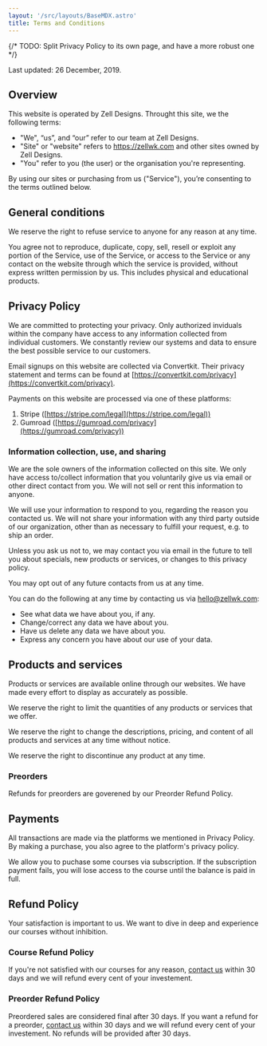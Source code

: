 ```yaml
---
layout: '/src/layouts/BaseMDX.astro'
title: Terms and Conditions
---
```



{/* TODO: Split Privacy Policy to its own page, and have a more robust one */}

Last updated: 26 December, 2019.

## Overview

This website is operated by Zell Designs. Throught this site, we the following terms:

- "We", “us”, and “our” refer to our team at Zell Designs.
- "Site" or "website" refers to https://zellwk.com and other sites owned by Zell Designs.
- "You" refer to you (the user) or the organisation you're representing.

By using our sites or purchasing from us ("Service"), you’re consenting to the terms outlined below.

## General conditions

We reserve the right to refuse service to anyone for any reason at any time.

You agree not to reproduce, duplicate, copy, sell, resell or exploit any portion of the Service, use of the Service, or access to the Service or any contact on the website through which the service is provided, without express written permission by us. This includes physical and educational products.

## Privacy Policy

We are committed to protecting your privacy. Only authorized inviduals within the company have access to any information collected from individual customers. We constantly review our systems and data to ensure the best possible service to our customers.

Email signups on this website are collected via Convertkit. Their privacy statement and terms can be found at [https://convertkit.com/privacy](https://convertkit.com/privacy).

Payments on this website are processed via one of these platforms:

1. Stripe ([https://stripe.com/legal](https://stripe.com/legal))
2. Gumroad ([https://gumroad.com/privacy](https://gumroad.com/privacy))

### Information collection, use, and sharing

We are the sole owners of the information collected on this site. We only have access to/collect information that you voluntarily give us via email or other direct contact from you. We will not sell or rent this information to anyone.

We will use your information to respond to you, regarding the reason you contacted us. We will not share your information with any third party outside of our organization, other than as necessary to fulfill your request, e.g. to ship an order.

Unless you ask us not to, we may contact you via email in the future to tell you about specials, new products or services, or changes to this privacy policy.

You may opt out of any future contacts from us at any time.

You can do the following at any time by contacting us via hello@zellwk.com:

- See what data we have about you, if any.
- Change/correct any data we have about you.
- Have us delete any data we have about you.
- Express any concern you have about our use of your data.

## Products and services

Products or services are available online through our websites. We have made every effort to display as accurately as possible.

We reserve the right to limit the quantities of any products or services that we offer.

We reserve the right to change the descriptions, pricing, and content of all products and services at any time without notice.

We reserve the right to discontinue any product at any time.

### Preorders

Refunds for preorders are goverened by our Preorder Refund Policy.

## Payments

All transactions are made via the platforms we mentioned in Privacy Policy. By making a purchase, you also agree to the platform's privacy policy.

We allow you to puchase some courses via subscription. If the subscription payment fails, you will lose access to the course until the balance is paid in full.

## Refund Policy

Your satisfaction is important to us. We want to dive in deep and experience our courses without inhibition.

### Course Refund Policy

If you're not satisfied with our courses for any reason, [contact us](mailto:hello@zellwk.com) within 30 days and we will refund every cent of your investement.

### Preorder Refund Policy

Preordered sales are considered final after 30 days. If you want a refund for a preorder, [contact us](mailto:hello@zellwk.com) within 30 days and we will refund every cent of your investement. No refunds will be provided after 30 days.
